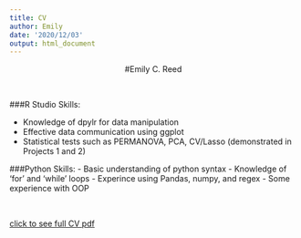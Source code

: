 ```yaml
---
title: CV
author: Emily
date: '2020/12/03'
output: html_document
---
```


<center>

#Emily C. Reed

</center>

<br>

###R Studio Skills:

- Knowledge of dpylr for data manipulation
- Effective data communication using ggplot
- Statistical tests such as PERMANOVA, PCA, CV/Lasso (demonstrated in Projects 1 and 2)


###Python Skills:
- Basic understanding of python syntax 
- Knowledge of 'for' and 'while' loops
- Experince using Pandas, numpy, and regex
- Some experience with OOP


<br>



 [click to see full CV pdf](/CV_Emily_Reed_Website.pdf/) 